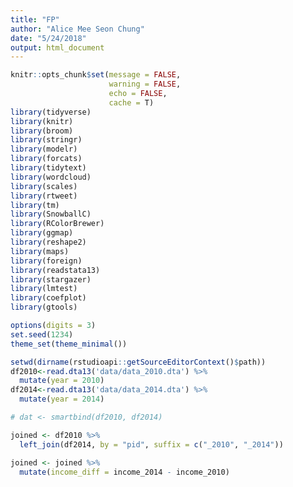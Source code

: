 ```yaml
---
title: "FP"
author: "Alice Mee Seon Chung"
date: "5/24/2018"
output: html_document
---
```


```r
knitr::opts_chunk$set(message = FALSE,
                      warning = FALSE,
                      echo = FALSE,
                      cache = T)
library(tidyverse)
library(knitr)
library(broom)
library(stringr)
library(modelr)
library(forcats)
library(tidytext)
library(wordcloud)
library(scales)
library(rtweet)
library(tm)
library(SnowballC)
library(RColorBrewer)
library(ggmap)
library(reshape2)
library(maps)
library(foreign)
library(readstata13)
library(stargazer)
library(lmtest)
library(coefplot)
library(gtools)

options(digits = 3)
set.seed(1234)
theme_set(theme_minimal())
```

```r
setwd(dirname(rstudioapi::getSourceEditorContext()$path))
df2010<-read.dta13('data/data_2010.dta') %>%
  mutate(year = 2010)
df2014<-read.dta13('data/data_2014.dta') %>%
  mutate(year = 2014)

# dat <- smartbind(df2010, df2014)

joined <- df2010 %>%
  left_join(df2014, by = "pid", suffix = c("_2010", "_2014"))
```


```r
joined <- joined %>% 
  mutate(income_diff = income_2014 - income_2010)
  
```















